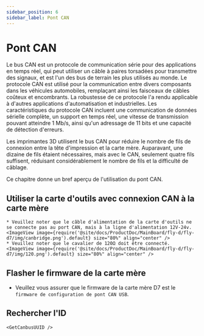 ```yaml
---
sidebar_position: 6
sidebar_label: Pont CAN
---
```






# Pont CAN

Le bus CAN est un protocole de communication série pour des applications en temps réel, qui peut utiliser un câble à paires torsadées pour transmettre des signaux, et est l'un des bus de terrain les plus utilisés au monde. Le protocole CAN est utilisé pour la communication entre divers composants dans les véhicules automobiles, remplaçant ainsi les faisceaux de câbles coûteux et encombrants. La robustesse de ce protocole l'a rendu applicable à d'autres applications d'automatisation et industrielles. Les caractéristiques du protocole CAN incluent une communication de données sérielle complète, un support en temps réel, une vitesse de transmission pouvant atteindre 1 Mb/s, ainsi qu'un adressage de 11 bits et une capacité de détection d'erreurs.

Les imprimantes 3D utilisent le bus CAN pour réduire le nombre de fils de connexion entre la tête d'impression et la carte mère. Auparavant, une dizaine de fils étaient nécessaires, mais avec le CAN, seulement quatre fils suffisent, réduisant considérablement le nombre de fils et la difficulté de câblage.

Ce chapitre donne un bref aperçu de l'utilisation du pont CAN.

## Utiliser la carte d'outils avec connexion CAN à la carte mère

    * Veuillez noter que le câble d'alimentation de la carte d'outils ne se connecte pas au port CAN, mais à la ligne d'alimentation 12V-24v.
    <ImageView image={require('@site/docs/ProductDoc/MainBoard/fly-d/fly-d7/img/canbridge.png').default} size="80%" align="center" />
    * Veuillez noter que le cavalier de 120Ω doit être connecté.
    <ImageView image={require('@site/docs/ProductDoc/MainBoard/fly-d/fly-d7/img/120.png').default} size="80%" align="center" />

## Flasher le firmware de la carte mère

* Veuillez vous assurer que le firmware de la carte mère D7 est le `firmware de configuration de pont CAN USB`.


## Rechercher l'ID

    <GetCanbusUUID />